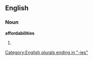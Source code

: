 ==English==

===Noun===
'''affordabilities'''

# {{plural of|[[affordability]]}}

[[Category:English plurals ending in "-ies"]]